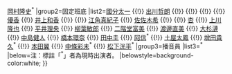 {{Navbox
|name=美食冤大頭
|title=[[GURU GURU 99|美食冤大頭]]出演成員
|titlestyle=background-color:white; color:black
|state=collapsed
|groupstyle=text-align:center;background-color:white; color:black
|group1=節目主持
|list1=[[矢部浩之]]<sup>*</sup> {{!}} [[岡村隆史]]<sup>*</sup>
|group2=固定班底
|list2=[[國分太一]] {{!}} [[出川哲朗]] {{!}} {{link-ja|中島知子|中島知子}} {{!}} {{link-ja|史恩·卡馬士|セイン・カミュ}} {{!}} {{link-ja|船越英一郎|船越英一郎}} {{!}} [[優香]] {{!}} [[井上和香]] {{!}} {{link-ja|森泉|森泉}} {{!}} [[江角真紀子]] {{!}} [[佐佐木希]] {{!}} {{link-ja|田山涼成|田山涼成}} {{!}} [[杏 (演員)|杏]] {{!}} [[上川隆也]] {{!}} [[平井理央]] {{!}} [[柳葉敏郎]] {{!}} [[二階堂富美]] {{!}} [[渡邊直美]] {{!}} [[大杉漣]] {{!}} [[中島健人]] {{!}} [[橋本環奈]] {{!}} [[田中圭]] {{!}} [[千鳥 (搞笑組合)|阿信]]<sup>*</sup> {{!}} [[土屋太鳳]] {{!}} [[增田貴久]]<sup>*</sup> {{!}} [[本田翼]] {{!}} [[中條彩未]]<sup>*</sup> {{!}} [[松下洸平]]<sup>*</sup>
|group3=播音員
|list3={{link-ja|羽鳥慎一|羽鳥慎一}}<sup>*</sup>
|below=注：標註「<sup>*</sup>」者為現時出演者。
|belowstyle=background-color:white;
}}